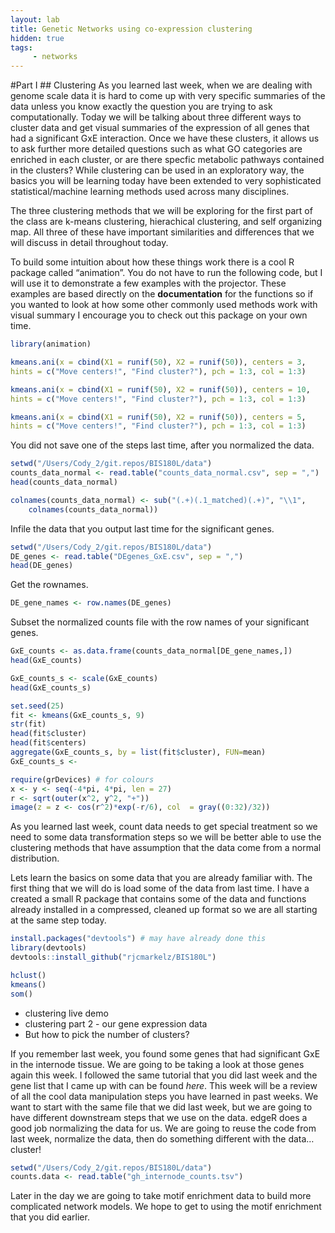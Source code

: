 ```yaml
---
layout: lab
title: Genetic Networks using co-expression clustering
hidden: true
tags:
     - networks
---
```

#Part I
## Clustering
As you learned last week, when we are dealing with genome scale data it is hard to come up with very specific summaries of the data unless you know exactly the question you are trying to ask computationally. Today we will be talking about three different ways to cluster data and get visual summaries of the expression of all genes that had a significant GxE interaction. Once we have these clusters, it allows us to ask further more detailed questions such as what GO categories are enriched in each cluster, or are there specfic metabolic pathways contained in the clusters? While clustering can be used in an exploratory way, the basics you will be learning today have been extended to very sophisticated statistical/machine learning methods used across many disciplines. 

The three clustering methods that we will be exploring for the first part of the class are k-means clustering, hierachical clustering, and self organizing map. All three of these have important similarities and differences that we will discuss in detail throughout today.

To build some intuition about how these things work there is a cool R package called "animation". You do not have to run the following code, but I will use it to demonstrate a few examples with the projector. These examples are based directly on the **documentation** for the functions so if you wanted to look at how some other commonly used methods work with visual summary I encourage you to check out this package on your own time.

```r
library(animation)

kmeans.ani(x = cbind(X1 = runif(50), X2 = runif(50)), centers = 3,
hints = c("Move centers!", "Find cluster?"), pch = 1:3, col = 1:3)

kmeans.ani(x = cbind(X1 = runif(50), X2 = runif(50)), centers = 10,
hints = c("Move centers!", "Find cluster?"), pch = 1:3, col = 1:3)

kmeans.ani(x = cbind(X1 = runif(50), X2 = runif(50)), centers = 5,
hints = c("Move centers!", "Find cluster?"), pch = 1:3, col = 1:3)

```

You did not save one of the steps last time, after you normalized the data.

```r
setwd("/Users/Cody_2/git.repos/BIS180L/data")
counts_data_normal <- read.table("counts_data_normal.csv", sep = ",")
head(counts_data_normal)

colnames(counts_data_normal) <- sub("(.+)(.1_matched)(.+)", "\\1", 
	colnames(counts_data_normal))
```

Infile the data that you output last time for the significant genes. 

```r
setwd("/Users/Cody_2/git.repos/BIS180L/data")
DE_genes <- read.table("DEgenes_GxE.csv", sep = ",")
head(DE_genes)
```

Get the rownames. 

```r
DE_gene_names <- row.names(DE_genes)
```

Subset the normalized counts file with the row names of your significant genes.

```r
GxE_counts <- as.data.frame(counts_data_normal[DE_gene_names,])
head(GxE_counts)

GxE_counts_s <- scale(GxE_counts)
head(GxE_counts_s)

set.seed(25)
fit <- kmeans(GxE_counts_s, 9)
str(fit)
head(fit$cluster)
head(fit$centers)
aggregate(GxE_counts_s, by = list(fit$cluster), FUN=mean)
GxE_counts_s <- 
```




```r
require(grDevices) # for colours
x <- y <- seq(-4*pi, 4*pi, len = 27)
r <- sqrt(outer(x^2, y^2, "+"))
image(z = z <- cos(r^2)*exp(-r/6), col  = gray((0:32)/32))
```


As you learned last week, count data needs to get special treatment so we need to some data transformation steps so we will be better able to use the clustering methods that have assumption that the data come from a normal distribution. 

Lets learn the basics on some data that you are already familiar with. The first thing that we will do is load some of the data from last time. I have a created a small R package that contains some of the data and functions already installed in a compressed, cleaned up format so we are all starting at the same step today.

```r
install.packages("devtools") # may have already done this
library(devtools)
devtools::install_github("rjcmarkelz/BIS180L")
```

```r
hclust() 
kmeans()
som()
```


* clustering live demo
* clustering part 2 - our gene expression data
* But how to pick the number of clusters? 

If you remember last week, you found some genes that had significant GxE in the internode tissue. We are going to be taking a look at those genes again this week. I followed the same tutorial that you did last week and the gene list that I came up with can be found *here*. This week will be a review of all the cool data manipulation steps you have learned in past weeks. We want to start with the same file that we did last week, but we are going to have different downstream steps that we use on the data. edgeR does a good job normalizing the data for us. We are going to reuse the code from last week, normalize the data, then do something different with the data...cluster! 

```r
setwd("/Users/Cody_2/git.repos/BIS180L/data")
counts.data <- read.table("gh_internode_counts.tsv")
```

Later in the day we are going to take motif enrichment data to build more complicated network models. We hope to get to using the motif enrichment that you did earlier.













